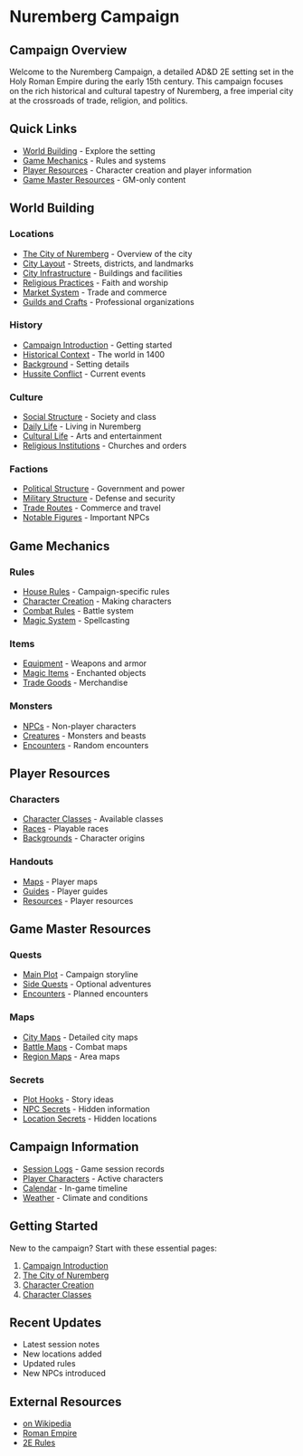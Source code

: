 = Nuremberg Campaign =

== Campaign Overview ==
Welcome to the Nuremberg Campaign, a detailed AD&D 2E setting set in the Holy Roman Empire during the early 15th century. This campaign focuses on the rich historical and cultural tapestry of Nuremberg, a free imperial city at the crossroads of trade, religion, and politics.

== Quick Links ==
* [[World|World Building]] - Explore the setting
* [[Mechanics|Game Mechanics]] - Rules and systems
* [[Player Resources|Player Resources]] - Character creation and player information
* [[Game Master Resources|Game Master Resources]] - GM-only content

== World Building ==
=== Locations ===
* [[World/Locations/City of Nuremberg|The City of Nuremberg]] - Overview of the city
* [[World/Locations/City Layout|City Layout]] - Streets, districts, and landmarks
* [[World/Locations/City Infrastructure|City Infrastructure]] - Buildings and facilities
* [[World/Locations/Religious Practices|Religious Practices]] - Faith and worship
* [[World/Locations/Market System|Market System]] - Trade and commerce
* [[World/Locations/Guilds and Crafts|Guilds and Crafts]] - Professional organizations

=== History ===
* [[World/History/Campaign Introduction|Campaign Introduction]] - Getting started
* [[World/History/Historical Context|Historical Context]] - The world in 1400
* [[World/History/Background|Background]] - Setting details
* [[World/History/Hussite Conflict|Hussite Conflict]] - Current events

=== Culture ===
* [[World/Culture/Social Structure|Social Structure]] - Society and class
* [[World/Culture/Daily Life|Daily Life]] - Living in Nuremberg
* [[World/Culture/Cultural Life|Cultural Life]] - Arts and entertainment
* [[World/Culture/Religious Institutions|Religious Institutions]] - Churches and orders

=== Factions ===
* [[World/Factions/Political Structure|Political Structure]] - Government and power
* [[World/Factions/Military Structure|Military Structure]] - Defense and security
* [[World/Factions/Trade Routes|Trade Routes]] - Commerce and travel
* [[World/Factions/Notable Figures|Notable Figures]] - Important NPCs

== Game Mechanics ==
=== Rules ===
* [[Mechanics/Rules/House Rules|House Rules]] - Campaign-specific rules
* [[Mechanics/Rules/Character Creation|Character Creation]] - Making characters
* [[Mechanics/Rules/Combat Rules|Combat Rules]] - Battle system
* [[Mechanics/Rules/Magic System|Magic System]] - Spellcasting

=== Items ===
* [[Mechanics/Items/Equipment|Equipment]] - Weapons and armor
* [[Mechanics/Items/Magic Items|Magic Items]] - Enchanted objects
* [[Mechanics/Items/Trade Goods|Trade Goods]] - Merchandise

=== Monsters ===
* [[Mechanics/Monsters/NPCs|NPCs]] - Non-player characters
* [[Mechanics/Monsters/Creatures|Creatures]] - Monsters and beasts
* [[Mechanics/Monsters/Encounters|Encounters]] - Random encounters

== Player Resources ==
=== Characters ===
* [[Player Resources/Characters/Character Classes|Character Classes]] - Available classes
* [[Player Resources/Characters/Races|Races]] - Playable races
* [[Player Resources/Characters/Backgrounds|Backgrounds]] - Character origins

=== Handouts ===
* [[Player Resources/Handouts/Maps|Maps]] - Player maps
* [[Player Resources/Handouts/Guides|Guides]] - Player guides
* [[Player Resources/Handouts/Resources|Resources]] - Player resources

== Game Master Resources ==
=== Quests ===
* [[Game Master Resources/Quests/Main Plot|Main Plot]] - Campaign storyline
* [[Game Master Resources/Quests/Side Quests|Side Quests]] - Optional adventures
* [[Game Master Resources/Quests/Encounters|Encounters]] - Planned encounters

=== Maps ===
* [[Game Master Resources/Maps/City Maps|City Maps]] - Detailed city maps
* [[Game Master Resources/Maps/Battle Maps|Battle Maps]] - Combat maps
* [[Game Master Resources/Maps/Region Maps|Region Maps]] - Area maps

=== Secrets ===
* [[Game Master Resources/Secrets/Plot Hooks|Plot Hooks]] - Story ideas
* [[Game Master Resources/Secrets/NPC Secrets|NPC Secrets]] - Hidden information
* [[Game Master Resources/Secrets/Location Secrets|Location Secrets]] - Hidden locations

== Campaign Information ==
* [[Campaign Information/Session Logs|Session Logs]] - Game session records
* [[Campaign Information/Player Characters|Player Characters]] - Active characters
* [[Campaign Information/Calendar|Calendar]] - In-game timeline
* [[Campaign Information/Weather|Weather]] - Climate and conditions

== Getting Started ==
New to the campaign? Start with these essential pages:
# [[World/History/Campaign Introduction|Campaign Introduction]]
# [[World/Locations/City of Nuremberg|The City of Nuremberg]]
# [[Mechanics/Rules/Character Creation|Character Creation]]
# [[Player Resources/Characters/Character Classes|Character Classes]]

== Recent Updates ==
* Latest session notes
* New locations added
* Updated rules
* New NPCs introduced

== External Resources ==
* [https://en.wikipedia.org/wiki/Nuremberg|Nuremberg on Wikipedia]
* [https://en.wikipedia.org/wiki/Holy_Roman_Empire|Holy Roman Empire]
* [https://en.wikipedia.org/wiki/AD%26D|AD&D 2E Rules] 